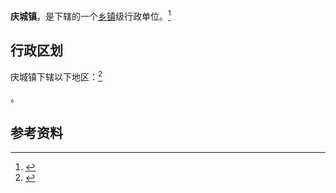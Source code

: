 {{中国乡级行政区|62/10/21/100/000}}

'''庆城镇'''，是{{PRC admin/fullname|62/10/21/100/000|3}}下辖的一个[[乡镇|乡镇]]级行政单位。<ref>{{PRC admin/ref sgc|{{PRC admin/parent|62/10/21/100/000}}}}</ref>

== 行政区划 ==

庆城镇下辖以下地区：<ref>{{PRC admin/ref sgc|62/10/21/100/000}}</ref>

{{PRC admin/children|62/10/21/100/000}}。

== 参考资料 ==

{{reflist}}

{{行政区划小作品}}
{{PRC admin/navcat|62/10/21/100/000}}